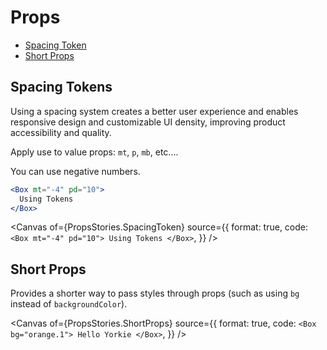 # Props


<Meta of={PropsStories} />

- [Spacing Token](#spacing-token)
- [Short Props](#short-props)

## Spacing Tokens

Using a spacing system creates a better user experience and enables responsive design and customizable UI density, improving product accessibility and quality.

Apply use to value props: `mt`, `p`, `mb`, etc....

You can use negative numbers.

```jsx
<Box mt="-4" pd="10">
  Using Tokens
</Box>
```

<Canvas
  of={PropsStories.SpacingToken}
  source={{
    format: true,
    code: `
      <Box mt="-4" pd="10">
        Using Tokens
      </Box>
    `,
  }}
/>

## Short Props

Provides a shorter way to pass styles through props (such as using `bg` instead of `backgroundColor`).

<Canvas
  of={PropsStories.ShortProps}
  source={{
    format: true,
    code: `
      <Box bg="orange.1"> Hello Yorkie </Box>
    `,
  }}
/>
